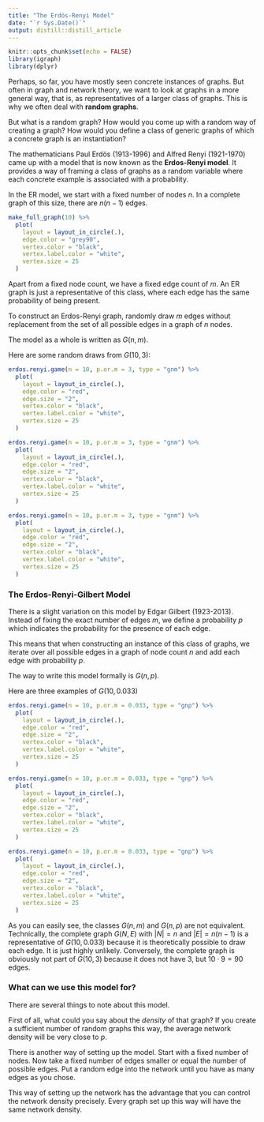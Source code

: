 ```yaml
---
title: "The Erdös-Renyi Model"
date: "`r Sys.Date()`"
output: distill::distill_article
---
```


```r
knitr::opts_chunk$set(echo = FALSE)
library(igraph)
library(dplyr)
```


Perhaps, so far, you have mostly seen concrete instances of graphs.
But often in graph and network theory, we want to look at graphs in a more general way, that is, as representatives of a larger class of graphs.
This is why we often deal with **random graphs**.

But what is a random graph?
How would you come up with a random way of creating a graph?
How would you define a class of generic graphs of which a concrete graph is an instantiation?

The mathematicians Paul Erdös (1913-1996) and Alfred Renyi (1921-1970) came up with a model that is now known as the **Erdos-Renyi model**.
It provides a way of framing a class of graphs as a random variable where each concrete example is associated with a probability.

In the ER model, we start with a fixed number of nodes $n$.
In a complete graph of this size, there are $n(n-1)$ edges.

```r
make_full_graph(10) %>% 
  plot(
    layout = layout_in_circle(.),
    edge.color = "grey90",
    vertex.color = "black",
    vertex.label.color = "white",
    vertex.size = 25
  )
```

Apart from a fixed node count, we have a fixed edge count of $m$.
An ER graph is just a representative of this class, where each edge has the same probability of being present.

To construct an Erdos-Renyi graph, randomly draw $m$ edges without replacement from the set of all possible edges in a graph of $n$ nodes.

The model as a whole is written as $G(n, m)$.

Here are some random draws from $G(10, 3)$:

```r
erdos.renyi.game(n = 10, p.or.m = 3, type = "gnm") %>% 
  plot(
    layout = layout_in_circle(.),
    edge.color = "red",
    edge.size = "2",
    vertex.color = "black",
    vertex.label.color = "white",
    vertex.size = 25
  )
```

```r
erdos.renyi.game(n = 10, p.or.m = 3, type = "gnm") %>% 
  plot(
    layout = layout_in_circle(.),
    edge.color = "red",
    edge.size = "2",
    vertex.color = "black",
    vertex.label.color = "white",
    vertex.size = 25
  )
```

```r
erdos.renyi.game(n = 10, p.or.m = 3, type = "gnm") %>% 
  plot(
    layout = layout_in_circle(.),
    edge.color = "red",
    edge.size = "2",
    vertex.color = "black",
    vertex.label.color = "white",
    vertex.size = 25
  )
```


### The Erdos-Renyi-Gilbert Model

There is a slight variation on this model by Edgar Gilbert (1923-2013).
Instead of fixing the exact number of edges $m$, we define a probability $p$ which indicates the probability for the presence of each edge.

This means that when constructing an instance of this class of graphs, we iterate over all possible edges in a graph of node count $n$ and add each edge with probability $p$.

The way to write this model formally is $G(n, p)$.

Here are three examples of $G(10, 0.033)$

```r
erdos.renyi.game(n = 10, p.or.m = 0.033, type = "gnp") %>% 
  plot(
    layout = layout_in_circle(.),
    edge.color = "red",
    edge.size = "2",
    vertex.color = "black",
    vertex.label.color = "white",
    vertex.size = 25
  )
```

```r
erdos.renyi.game(n = 10, p.or.m = 0.033, type = "gnp") %>% 
  plot(
    layout = layout_in_circle(.),
    edge.color = "red",
    edge.size = "2",
    vertex.color = "black",
    vertex.label.color = "white",
    vertex.size = 25
  )
```

```r
erdos.renyi.game(n = 10, p.or.m = 0.033, type = "gnp") %>% 
  plot(
    layout = layout_in_circle(.),
    edge.color = "red",
    edge.size = "2",
    vertex.color = "black",
    vertex.label.color = "white",
    vertex.size = 25
  )
```

As you can easily see, the classes $G(n, m)$ and $G(n, p)$ are not equivalent.
Technically, the complete graph $G(N, E)$ with $|N| = n$ and $|E| = n(n-1)$ is a representative of $G(10, 0.033)$ because it is theoretically possible to draw each edge.
It is just highly unlikely.
Conversely, the complete graph is obviously not part of $G(10, 3)$ because it does not have $3$, but $10 \cdot 9 = 90$ edges.


### What can we use this model for?

There are several things to note about this model.

First of all, what could you say about the *density* of that graph?
If you create a sufficient number of random graphs this way, the average network density will be very close to $p$.

There is another way of setting up the model.
Start with a fixed number of nodes.
Now take a fixed number of edges smaller or equal the number of possible edges.
Put a random edge into the network until you have as many edges as you chose.

This way of setting up the network has the advantage that you can control the network density precisely.
Every graph set up this way will have the same network density.






